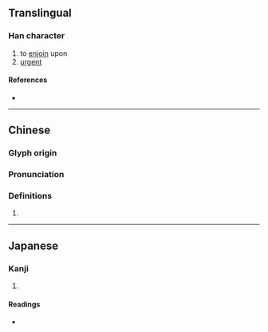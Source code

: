 {{character info}}
==Translingual==

===Han character===
{{Han char|rn=61|rad=心|as=07|sn=10|four=93050|canj=PIT|ids=⿰忄戒}}

# to [[enjoin]] upon
# [[urgent]]

====References====
* {{Han ref|kx=0386.310|dkj=10634|dj=0719.040|hdz=42302.090|uh=6088|ud=24712|bh=D1A3|bd=53667}}

----

==Chinese==
{{zh-forms}}

===Glyph origin===
{{Han etym}}

===Pronunciation===
{{zh-pron
|m=jiè,tì
|c=gaai3
|mc=y
|oc=y
|cat=
}}

===Definitions===
{{zh-hanzi}}

# {{rfdef|zh}}

----

==Japanese==

===Kanji===
{{ja-kanji|grade=|rs=心07}}

# {{rfdef|ja|sort=心07}}

====Readings====
* {{ja-readings|on=かい,きょく,こく,かく|kun=ととのえる}}